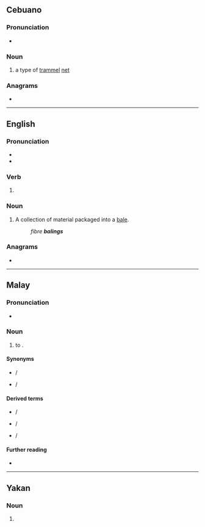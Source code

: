 {{also|bàlíng}}

==Cebuano==

===Pronunciation===
* {{hyph|ceb|ba|ling}}

===Noun===
{{head|ceb|noun}}

# a type of [[trammel]] [[net]]

===Anagrams===
* {{anagrams|ceb|bangil|bilang|labing|libang|ngabil}}

{{C|ceb|Fishing}}

----

==English==

===Pronunciation===
* {{IPA|en|/ˈbeɪlɪŋ/}}
* {{homophones|en|bailing}}

===Verb===
{{head|en|verb form}}

# {{present participle of|en|bale|nocat=1}}

===Noun===
{{en-noun}}

# A collection of material packaged into a [[bale]].
#: ''fibre '''balings'''''

===Anagrams===
* {{anagrams|en|a=abgiln|abling}}

----

==Malay==

===Pronunciation===
* {{IPA|ms|/bäˈlɪŋ/}}

===Noun===
{{ms-verb|j=باليڠ}}

# to {{l|en|throw}}.

====Synonyms====
* {{l|ms|lempar}} / {{l|ms|ليمڤر}}
* {{l|ms|campak}} / {{l|ms|چامڤق}}

====Derived terms====
* {{l|ms|pembaling}} / {{l|ms|ڤمباليڠ}}
* {{l|ms|bebaling}} / {{l|ms|بباليڠ}}
* {{l|ms|baling-baling}} / {{l|ms|باليڠباليڠ}}

====Further reading====
* {{R:PRPM}}

----

==Yakan==

===Noun===
{{head|yka|noun}}

# {{n-g|A very salty shrimp dish, made of tiny shrimp pisayan and salt, and pounded.}}